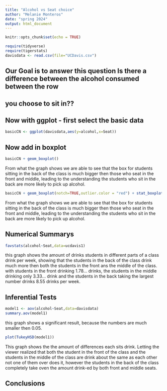 ```yaml
---
title: "Alcohol vs Seat choice"
author: "Melanie Monteros"
date: "spring 2024"
output: html_document
---
```


```r
knitr::opts_chunk$set(echo = TRUE)
```

```r
require(tidyverse)
require(tigerstats)
davisdata <- read.csv(file="UCDavis.csv")
```
## Our Goal is to answer this question Is there a difference between the alcohol consumed between the row
## you choose to sit in??

## Now with ggplot - first select the basic data

```r
basicCN <- ggplot(davisdata,aes(y=alcohol,x=Seat))
```
## Now add in boxplot

```r
basicCN + geom_boxplot()
```
  
From what the graph shows we are able to see that the box for students sitting in the back of the class is much bigger then those who seat in the front and middle, leading to the understanding the students who sit in the back are more likely to pick up alcohol.

```r
basicCN + geom_boxplot(notch=TRUE,outlier.color = "red") + stat_boxplot(geom ='errorbar') + labs(title="Fancy notch boxplot \n with 2 lines")
```
  
From what the graph shows we are able to see that the box for students sitting in the back of the class is much bigger then those who seat in the front and middle, leading to the understanding the students who sit in the back are more likely to pick up alcohol.
  
## Numerical Summarys 

```r
favstats(alcohol~Seat,data=ucdavis1)
```

  this graph shows the amount of drinks students in different parts of a class drink per week, showing that the students in the back of the class drink much more then both the students in the front ans the middle of the class. with students in the front drinking 1.78... drinks, the students in the middle drinking only 3.33... drink and the students in the back taking the largest number drinks 8.55 drinks per week. 
  
## Inferential Tests

```r
model1 <- aov(alcohol~Seat,data=davisdata)
summary.aov(model1)
```

this graph shows a significant result, because the numbers are much smaller then 0.05. 

```r
plot(TukeyHSD(model1))
```


This graph shows the the amount of differences each sits drink. Letting the viewer realized that both the student in the front of the class and the students in the middle of the class are drink about the same as each other not one of them over does it, however the students in the back of the class completely take oven the amount drink-ed by both front and middle seats.


## Conclusions


